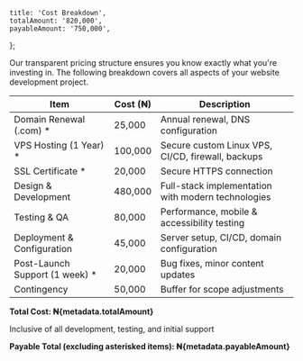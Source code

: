 	title: 'Cost Breakdown',
	totalAmount: '820,000',
	payableAmount: '750,000',
};

Our transparent pricing structure ensures you know exactly what you're investing in.
The following breakdown covers all aspects of your website development project.

<div className='overflow-x-auto mb-6'>
	<table className='w-full border-collapse'>
		<thead className='bg-background-alt'>
			<tr>
				<th className='text-left p-3 font-semibold text-primary'>Item</th>
				<th className='text-left p-3 font-semibold text-primary'>Cost (₦)</th>
				<th className='text-left p-3 font-semibold text-primary'>
					Description
				</th>
			</tr>
		</thead>
		<tbody>
			<tr>
				<td className='border-b border-border p-3 text-foreground-muted'>
					Domain Renewal (.com) *
				</td>
				<td className='border-b border-border p-3 text-foreground-muted'>
					25,000
				</td>
				<td className='border-b border-border p-3 text-foreground-muted'>
					Annual renewal, DNS configuration
				</td>
			</tr>
			<tr>
				<td className='border-b border-border p-3 text-foreground-muted'>
					VPS Hosting (1 Year) *
				</td>
				<td className='border-b border-border p-3 text-foreground-muted'>
					100,000
				</td>
				<td className='border-b border-border p-3 text-foreground-muted'>
					Secure custom Linux VPS, CI/CD, firewall, backups
				</td>
			</tr>
			<tr>
				<td className='border-b border-border p-3 text-foreground-muted'>
					SSL Certificate *
				</td>
				<td className='border-b border-border p-3 text-foreground-muted'>
					20,000
				</td>
				<td className='border-b border-border p-3 text-foreground-muted'>
					Secure HTTPS connection
				</td>
			</tr>
			<tr>
				<td className='border-b border-border p-3 text-foreground-muted'>
					Design & Development
				</td>
				<td className='border-b border-border p-3 text-foreground-muted'>
					480,000
				</td>
				<td className='border-b border-border p-3 text-foreground-muted'>
					Full-stack implementation with modern technologies
				</td>
			</tr>
			<tr>
				<td className='border-b border-border p-3 text-foreground-muted'>
					Testing & QA
				</td>
				<td className='border-b border-border p-3 text-foreground-muted'>
					80,000
				</td>
				<td className='border-b border-border p-3 text-foreground-muted'>
					Performance, mobile & accessibility testing
				</td>
			</tr>
			<tr>
				<td className='border-b border-border p-3 text-foreground-muted'>
					Deployment & Configuration
				</td>
				<td className='border-b border-border p-3 text-foreground-muted'>
					45,000
				</td>
				<td className='border-b border-border p-3 text-foreground-muted'>
					Server setup, CI/CD, domain configuration
				</td>
			</tr>
			<tr>
				<td className='border-b border-border p-3 text-foreground-muted'>
					Post-Launch Support (1 week) *
				</td>
				<td className='border-b border-border p-3 text-foreground-muted'>
					20,000
				</td>
				<td className='border-b border-border p-3 text-foreground-muted'>
					Bug fixes, minor content updates
				</td>
			</tr>
			<tr>
				<td className='border-b border-border p-3 text-foreground-muted'>
					Contingency
				</td>
				<td className='border-b border-border p-3 text-foreground-muted'>
					50,000
				</td>
				<td className='border-b border-border p-3 text-foreground-muted'>
					Buffer for scope adjustments
				</td>
			</tr>
		</tbody>
	</table>
</div>

**Total Cost: ₦{metadata.totalAmount}**

Inclusive of all development, testing, and initial support

**Payable Total (excluding asterisked items): ₦{metadata.payableAmount}**
